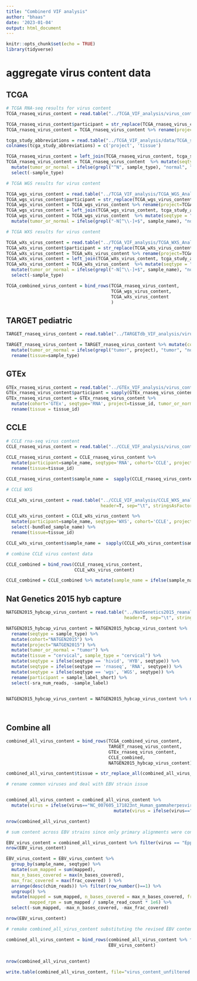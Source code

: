 ```yaml
---
title: "Combinerd VIF analysis"
author: "bhaas"
date: '2023-01-04'
output: html_document
---
```


```r
knitr::opts_chunk$set(echo = TRUE)
library(tidyverse)
```

# aggregate virus content data

## TCGA

```r

# TCGA RNA-seq results for virus content
TCGA_rnaseq_virus_content = read.table("../TCGA_VIF_analysis/virus_content.tsv", header=T, sep="\t", stringsAsFactors = F)

TCGA_rnaseq_virus_content$participant = str_replace(TCGA_rnaseq_virus_content$sample_name, "-[^\\-]+$", "")
TCGA_rnaseq_virus_content = TCGA_rnaseq_virus_content %>% rename(project=TCGA) %>% mutate(cohort="TCGA")

tcga_study_abbreviations = read.table("../TCGA_VIF_analysis/data/TCGA_study_abbreviations.txt", header=F, sep="\t", stringsAsFactors = F)
colnames(tcga_study_abbreviations) = c('project', 'tissue')

TCGA_rnaseq_virus_content = left_join(TCGA_rnaseq_virus_content, tcga_study_abbreviations, by='project')
TCGA_rnaseq_virus_content = TCGA_rnaseq_virus_content  %>% mutate(seqtype = "RNA")  %>% 
  mutate(tumor_or_normal = ifelse(grepl("^N", sample_type), "normal", "tumor") ) %>%
  select(-sample_type)

```


```r
# TCGA WGS results for virus content

TCGA_wgs_virus_content = read.table("../TCGA_VIF_analysis/TCGA_WGS_Analysis/virus_content.tsv", header=T, sep="\t", stringsAsFactors = F)
TCGA_wgs_virus_content$participant = str_replace(TCGA_wgs_virus_content$sample_name, "-[^\\-]+$", "")
TCGA_wgs_virus_content = TCGA_wgs_virus_content %>% rename(project=TCGA) %>% mutate(cohort="TCGA")
TCGA_wgs_virus_content = left_join(TCGA_wgs_virus_content, tcga_study_abbreviations, by='project')
TCGA_wgs_virus_content = TCGA_wgs_virus_content  %>% mutate(seqtype = "WGS")  %>% 
  mutate(tumor_or_normal = ifelse(grepl("-N[^\\-]+$", sample_name), "normal", "tumor") ) 
```


```r
# TCGA WXS results for virus content

TCGA_wXs_virus_content = read.table("../TCGA_VIF_analysis/TCGA_WXS_Analysis/virus_content.tsv", header=T, sep="\t", stringsAsFactors = F)
TCGA_wXs_virus_content$participant = str_replace(TCGA_wXs_virus_content$sample_name, "-[^\\-]+$", "")
TCGA_wXs_virus_content = TCGA_wXs_virus_content %>% rename(project=TCGA) %>% mutate(cohort="TCGA")
TCGA_wXs_virus_content = left_join(TCGA_wXs_virus_content, tcga_study_abbreviations, by='project')
TCGA_wXs_virus_content = TCGA_wXs_virus_content  %>% mutate(seqtype = "WXS")  %>% 
  mutate(tumor_or_normal = ifelse(grepl("-N[^\\-]+$", sample_name), "normal", "tumor") ) %>%  
  select(-sample_type)
```


```r

TCGA_combined_virus_content = bind_rows(TCGA_rnaseq_virus_content,
                                        TCGA_wgs_virus_content,
                                        TCGA_wXs_virus_content
                                        )

```


## TARGET pediatric 

```r

TARGET_rnaseq_virus_content = read.table("../TARGETdb_VIF_analysis/virus_content.tsv", header=T, sep="\t", stringsAsFactors = F)

TARGET_rnaseq_virus_content = TARGET_rnaseq_virus_content %>% mutate(cohort='TARGET', seqtype='RNA') %>%
  mutate(tumor_or_normal = ifelse(grepl("tumor", project), "tumor", "normal")) %>%
  rename(tissue=sample_type)

```

## GTEx

```r

GTEx_rnaseq_virus_content = read.table("../GTEx_VIF_analysis/virus_content.tsv", header=T, sep="\t", stringsAsFactors = F)
GTEx_rnaseq_virus_content$participant = sapply(GTEx_rnaseq_virus_content$sample_name, function(x) { str_split(x, "-")[[1]][2]})
GTEx_rnaseq_virus_content = GTEx_rnaseq_virus_content %>% 
  mutate(cohort='GTEx', seqtype='RNA', project=tissue_id, tumor_or_normal='normal') %>% 
  rename(tissue = tissue_id)

```

## CCLE

```r

# CCLE rna-seq virus content
CCLE_rnaseq_virus_content = read.table("../CCLE_VIF_analysis/virus_content.tsv", header=T, sep="\t", stringsAsFactors = F) 
  
CCLE_rnaseq_virus_content = CCLE_rnaseq_virus_content %>% 
  mutate(participant=sample_name, seqtype='RNA', cohort='CCLE', project='CCLE', tumor_or_normal='tumor_cell_line') %>%
  rename(tissue=tissue_id)

CCLE_rnaseq_virus_content$sample_name =  sapply(CCLE_rnaseq_virus_content$sample_name, function(x) {str_split(x, "_")[[1]][1] })

```



```r
# CCLE WXS

CCLE_wXs_virus_content = read.table("../CCLE_VIF_analysis/CCLE_WXS_analysis/virus_content.tsv", 
                                    header=T, sep="\t", stringsAsFactors = F)

CCLE_wXs_virus_content = CCLE_wXs_virus_content %>% 
  mutate(participant=sample_name, seqtype='WXS', cohort='CCLE', project='CCLE', tumor_or_normal='tumor_cell_line') %>%
  select(-bundled_sample_name) %>%
  rename(tissue=tissue_id)

CCLE_wXs_virus_content$sample_name =  sapply(CCLE_wXs_virus_content$sample_name, function(x) {str_split(x, "_")[[1]][1] })

```

```r
# combine CCLE virus content data

CCLE_combined = bind_rows(CCLE_rnaseq_virus_content,
                          CCLE_wXs_virus_content)

CCLE_combined = CCLE_combined %>% mutate(sample_name = ifelse(sample_name == "TT", participant, sample_name))
```



## Nat Genetics 2015 hyb capture

```r

NATGEN2015_hybcap_virus_content = read.table("../NatGenetics2015_reanalysis/NatGenetics2015_VIF/virus_content.tsv", 
                                             header=T, sep="\t", stringsAsFactors = F)

NATGEN2015_hybcap_virus_content = NATGEN2015_hybcap_virus_content %>% 
  rename(seqtype = sample_type) %>%
  mutate(cohort="NATGEN2015") %>% 
  mutate(project="NATGEN2015") %>%
  mutate(tumor_or_normal = "tumor") %>%
  mutate(tissue = "cervical", sample_type = "cervical") %>%
  mutate(seqtype = ifelse(seqtype == 'hivid', 'HYB', seqtype)) %>%
  mutate(seqtype = ifelse(seqtype == 'rnaseq', 'RNA', seqtype)) %>%
  mutate(seqtype = ifelse(seqtype == 'wgs', 'WGS', seqtype)) %>%
  rename(participant = sample_label_short) %>% 
  select(-sra_num_reads, -sample_label)


NATGEN2015_hybcap_virus_content = NATGEN2015_hybcap_virus_content %>% mutate(tumor_or_normal = ifelse(participant %in% c('CASKID', 'S12', 'SIHA', 'HELA'), "tumor_cell_line", tumor_or_normal))

  
```

## Combine all
```r

combined_all_virus_content = bind_rows(TCGA_combined_virus_content,
                                       TARGET_rnaseq_virus_content,
                                       GTEx_rnaseq_virus_content,
                                       CCLE_combined,
                                       NATGEN2015_hybcap_virus_content)

```

```r

combined_all_virus_content$tissue = str_replace_all(combined_all_virus_content$tissue, " ", "_")


```


```r

# rename common viruses and deal with EBV strain issue


combined_all_virus_content = combined_all_virus_content %>% 
  mutate(virus = ifelse(virus=="NC_007605_171823nt_Human_gammaherpesvirus_4" | virus == "NC_009334_172764nt_Human_herpesvirus_4_type_2", "Eppstein-Barr", virus)) %>%
                                         mutate(virus = ifelse(virus=="NC_003977_3182nt_Hepatitis_B_virus", "HBV", virus))

nrow(combined_all_virus_content)


```


```r

# sum content across EBV strains since only primary alignments were considered.

EBV_virus_content = combined_all_virus_content %>% filter(virus == "Eppstein-Barr")
nrow(EBV_virus_content)

EBV_virus_content = EBV_virus_content %>%
  group_by(sample_name, seqtype) %>% 
  mutate(sum_mapped = sum(mapped), 
  max_n_bases_covered = max(n_bases_covered), 
  max_frac_covered = max(frac_covered) ) %>% 
  arrange(desc(chim_reads)) %>% filter(row_number()==1) %>%
  ungroup() %>%
  mutate(mapped = sum_mapped, n_bases_covered = max_n_bases_covered, frac_voered = max(frac_covered),
         mapped_rpm = sum_mapped / sample_read_count * 1e6) %>%
  select(-sum_mapped, -max_n_bases_covered, -max_frac_covered)

nrow(EBV_virus_content)                                                
```






```r

# remake combined_all_virus_content substituting the revised EBV content info

combined_all_virus_content = bind_rows(combined_all_virus_content %>% filter(virus != "Eppstein-Barr"),
                                       EBV_virus_content)
  
  
nrow(combined_all_virus_content)

```




```r

write.table(combined_all_virus_content, file="virus_content_unfiltered.tsv", sep="\t", quote=F, row.names=F)
```






